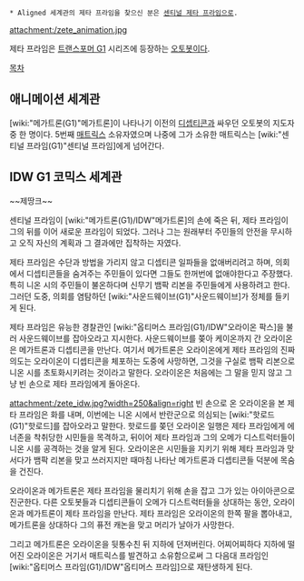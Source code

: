  * Aligned 세계관의 제타 프라임을 찾으신 분은 [[센티널 제타 프라임]]으로.

attachment:/zete_animation.jpg

제타 프라임은 [[트랜스포머 G1]] 시리즈에 등장하는 [[오토봇]]이다.

[[목차]]
== 애니메이션 세계관 ==
[wiki:"메가트론(G1)"메가트론]이 나타나기 이전의 [[디셉티콘]]과 싸우던 오토봇의 지도자 중 한 명이다. 5번째 [[매트릭스]] 소유자였으며 나중에 그가 소유한 매트릭스는 [wiki:"센티널 프라임(G1)"센티널 프라임]에게 넘어간다.
== IDW G1 코믹스 세계관 ==
~~제땅크~~

센티널 프라임이 [wiki:"메가트론(G1)/IDW"메가트론]의 손에 죽은 뒤, 제타 프라임이 그의 뒤를 이어 새로운 프라임이 되었다. 그러나 그는 원래부터 주민들의 안전을 무시하고 오직 자신의 계획과 그 결과에만 집착하는 자였다.

제타 프라임은 수단과 방법을 가리지 않고 디셉티콘 일파들을 없애버리려고 하며, 의회에서 디셉티콘들을 숨겨주는 주민들이 있다면 그들도 한꺼번에 없애야한다고 주장했다. 특히 니온 시의 주민들이 불온하다며 신무기 뱀팍 리본을 주민들에게 사용하려고 한다. 그러던 도중, 의회를 염탐하던 [wiki:"사운드웨이브(G1)"사운드웨이브]가 정체를 들키게 된다.

제타 프라임은 유능한 경찰관인 [wiki:"옵티머스 프라임(G1)/IDW"오라이온 팍스]을 불러 사운드웨이브를 잡아오라고 지시한다. 사운드웨이브를 쫒아 케이온까지 간 오라이온은 메가트론과 디셉티콘을 만난다. 여기서 메가트론은 오라이온에게 제타 프라임의 진짜 의도는 오라이온이 디셉티콘을 체포하는 도중에 사망하면, 그것을 구실로 뱀팍 리본으로 니온 시를 초토화시키려는 것이라고 말한다. 오라이온은 처음에는 그 말을 믿지 않고 그냥 빈 손으로 제타 프라임에게 돌아온다.

attachment:/zete_idw.jpg?width=250&align=right
빈 손으로 온 오라이온을 본 제타 프라임은 화를 내며, 이번에는 니온 시에서 반란군으로 의심되는 [wiki:"핫로드(G1)"핫로드]를 잡아오라고 말한다. 핫로드를 쫒던 오라이온 일행은 제타 프라임에게 에너존을 착취당한 시민들을 목격하고, 뒤이어 제타 프라임과 그의 오메가 디스트럭터들이 니온 시를 공격하는 것을 알게 된다.
오라이온은 시민들을 지키기 위해 제타 프라임과 맞서다가 뱀팍 리본을 맞고 쓰러지지만 때마침 나타난 메가트론과 디셉티콘들 덕분에 목숨을 건진다.

오라이온과 메가트론은 제타 프라임을 물리치기 위해 손을 잡고 그가 있는 아이아콘으로 진군한다. 다른 오토봇들과 디셉티콘들이 오메가 디스트럭터들을 상대하는 동안, 오라이온과 메가트론이 제타 프라임을 만난다. 제타 프라임은 오라이온의 한쪽 팔을 뽑아내고, 메가트론을 상대하다 그의 퓨전 캐논을 맞고 머리가 날아가 사망한다.

그리고 메가트론은 오라이온을 뒷통수친 뒤 지하에 던져버린다. 어찌어찌하다 지하에 떨어진 오라이온은 거기서 매트릭스를 발견하고 소유함으로써 그 다음대 프라임인 [wiki:"옵티머스 프라임(G1)/IDW"옵티머스 프라임]으로 재탄생하게 된다.
